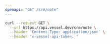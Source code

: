 ```yaml
---
openapi: "GET /crm/note"
---
```


<RequestExample>

```bash Request
curl --request GET \
  --url https://api.vessel.dev/crm/note \
  --header 'Content-Type: application/json' \
  --header 'x-vessel-api-token: '
```

</RequestExample>
